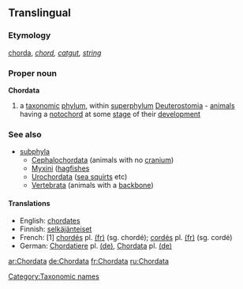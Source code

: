 ==Translingual==

===Etymology===
{{L.}} [[chorda]], ''[[chord]], [[catgut]], [[string]]''

===Proper noun===
{{wikipedia}}
'''Chordata'''

# a [[taxonomic]] [[phylum]], within [[superphylum]] [[Deuterostomia]] - [[animal]]s having a [[notochord]] at some [[stage]] of their [[development]]

===See also===
{{wikispecies}}
*[[subphyla]]
**[[Cephalochordata]] (animals with no [[cranium]])
**[[Myxini]] ([[hagfish]]es
**[[Urochordata]] ([[sea squirt]]s etc)
**[[Vertebrata]] (animals with a [[backbone]])

====Translations====
{{rfc-level|Translations at L4+ not in L3 POS section}}
{{top}}
*English: [[chordates]]
*Finnish: [[selkäjänteiset]]
*French: [1] [[chordés]] {{m}} pl. [[:fr:chordés|(fr)]] (sg. chordé); [[cordés]] {{m}} pl. [[:fr:cordés|(fr)]] (sg. cordé)
*German: [[Chordatiere]] {{f}} pl. [[:de:Chordatiere|(de)]], [[Chordata]] {{n}} pl. [[:de:Chordata|(de)]]
{{mid}}
{{bottom}}

[[Category:Taxonomic names]]

[[ar:Chordata]]
[[de:Chordata]]
[[fr:Chordata]]
[[ru:Chordata]]